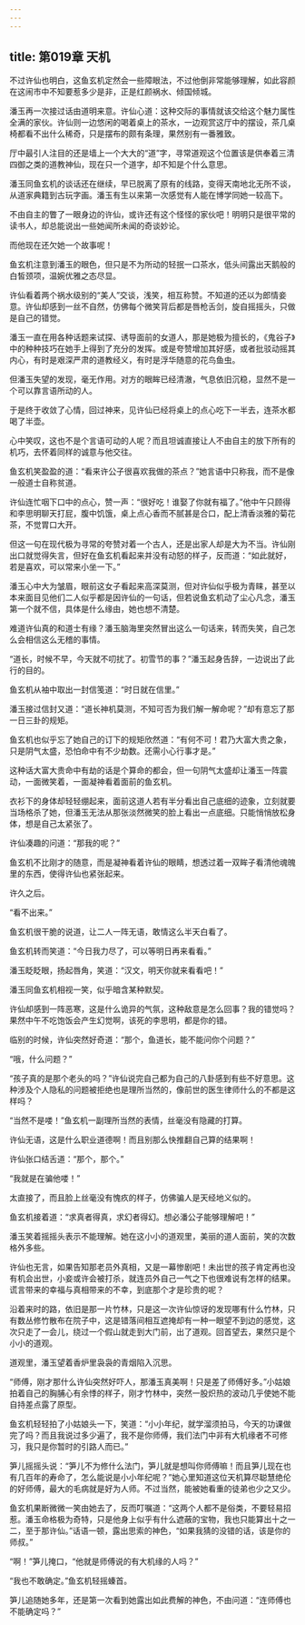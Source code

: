 ```yaml
---
---
---
```

title: 第019章 天机
---





不过许仙也明白，这鱼玄机定然会一些障眼法，不过他倒非常能够理解，如此容颜在这闹市中不知要惹多少是非，正是红颜祸水、倾国倾城。

潘玉再一次接过话由道明来意。许仙心道：这种交际的事情就该交给这个魅力属性全满的家伙。许仙则一边悠闲的喝着桌上的茶水，一边观赏这厅中的摆设，茶几桌椅都看不出什么稀奇，只是摆布的颇有条理，果然别有一番雅致。

厅中最引人注目的还是墙上一个大大的“道”字，寻常道观这个位置该是供奉着三清四御之类的道教神仙，现在只一个道字，却不知是个什么意思。

潘玉同鱼玄机的谈话还在继续，早已脱离了原有的线路，变得天南地北无所不谈，从道家典籍到古玩字画。潘玉有生以来第一次感觉有人能在博学同她一较高下。

不由自主的瞥了一眼身边的许仙，或许还有这个怪怪的家伙吧！明明只是很平常的读书人，却总能说出一些她闻所未闻的奇谈妙论。

而他现在还欠她一个故事呢！

鱼玄机注意到潘玉的眼色，但只是不为所动的轻抿一口茶水，低头间露出天鹅般的白皙颈项，温婉优雅之态尽显。

许仙看着两个祸水级别的“美人”交谈，浅笑，相互称赞。不知道的还以为郎情妾意。许仙却感到一丝不自然，仿佛每个微笑背后都是唇枪舌剑，旋自摇摇头，只做是自己的错觉。

潘玉一直在用各种话题来试探、诱导面前的女道人，那是她极为擅长的，《鬼谷子》中的种种技巧在她手上得到了充分的发挥。或是夸赞增加其好感，或者批驳动摇其内心，有时是艰深严肃的道教经义，有时是浮华随意的花鸟鱼虫。

但潘玉失望的发现，毫无作用。对方的眼眸已经清澈，气息依旧沉稳，显然不是一个可以靠言语所动的人。

于是终于收敛了心情，回过神来，见许仙已经将桌上的点心吃下一半去，连茶水都喝了半壶。

心中笑叹，这也不是个言语可动的人呢？而且坦诚直接让人不由自主的放下所有的机巧，去怀着同样的诚意与他交往。

鱼玄机笑盈盈的道：“看来许公子很喜欢我做的茶点？”她言语中只称我，而不是像一般道士自称贫道。

许仙连忙咽下口中的点心，赞一声：“很好吃！谁娶了你就有福了。”他中午只顾得和李思明聊天打屁，腹中饥饿，桌上点心香而不腻甚是合口，配上清香淡雅的菊花茶，不觉胃口大开。

但这一句在现代极为寻常的夸赞对着一个古人，还是出家人却是大为不当。许仙刚出口就觉得失言，但好在鱼玄机看起来并没有动怒的样子，反而道：“如此就好，若是喜欢，可以常来小坐一下。”

潘玉心中大为皱眉，眼前这女子看起来高深莫测，但对许仙似乎极为青睐，甚至以本来面目见他们二人似乎都是因许仙的一句话，但若说鱼玄机动了尘心凡念，潘玉第一个就不信，具体是什么缘由，她也想不清楚。

难道许仙真的和道士有缘？潘玉脑海里突然冒出这么一句话来，转而失笑，自己怎么会相信这么无稽的事情。

“道长，时候不早，今天就不叨扰了。初雪节的事？”潘玉起身告辞，一边说出了此行的目的。

鱼玄机从袖中取出一封信笺道：“时日就在信里。”

潘玉接过信封又道：“道长神机莫测，不知可否为我们解一解命呢？”却有意忘了那一日三卦的规矩。

鱼玄机也似乎忘了她自己的订下的规矩欣然道：“有何不可！君乃大富大贵之象，只是阴气太盛，恐怕命中有不少劫数。还需小心行事才是。”

这种话大富大贵命中有劫的话是个算命的都会，但一句阴气太盛却让潘玉一阵震动，一面微笑着，一面凝神看着面前的鱼玄机。

衣衫下的身体却轻轻绷起来，面前这道人若有半分看出自己底细的迹象，立刻就要当场格杀了她，但潘玉无法从那张淡然微笑的脸上看出一点底细。只能悄悄放松身体，想是自己太紧张了。

许仙凑趣的问道：“那我的呢？”

鱼玄机不比刚才的随意，而是凝神看着许仙的眼睛，想透过着一双眸子看清他魂魄里的东西，使得许仙也紧张起来。

许久之后。

“看不出来。”

鱼玄机很干脆的说道，让二人一阵无语，敢情这么半天白看了。

鱼玄机转而笑道：“今日我力尽了，可以等明日再来看看。”

潘玉眨眨眼，扬起唇角，笑道：“汉文，明天你就来看看吧！”

潘玉同鱼玄机相视一笑，似乎暗含某种默契。

许仙却感到一阵恶寒，这是什么诡异的气氛，这种敌意是怎么回事？我的错觉吗？果然中午不吃饱饭会产生幻觉啊，该死的李思明，都是你的错。

临别的时候，许仙突然好奇道：“那个，鱼道长，能不能问你个问题？”

“哦，什么问题？”

“孩子真的是那个老头的吗？”许仙说完自己都为自己的八卦感到有些不好意思。这种涉及个人隐私的问题被拒绝也是理所当然的，像前世的医生律师什么的不都是这样吗？

“当然不是喽！”鱼玄机一副理所当然的表情，丝毫没有隐藏的打算。

许仙无语，这是什么职业道德啊！而且别那么快推翻自己算的结果啊！

许仙张口结舌道：“那个，那个。”

“我就是在骗他喽！”

太直接了，而且脸上丝毫没有愧疚的样子，仿佛骗人是天经地义似的。

鱼玄机接着道：“求真者得真，求幻者得幻。想必潘公子能够理解吧！”

潘玉笑着摇摇头表示不能理解。她在这小小的道观里，美丽的道人面前，笑的次数格外多些。

许仙也无言，如果告知那老员外真相，又是一幕惨剧吧！未出世的孩子肯定再也没有机会出世，小妾或许会被打杀，就连员外自己一气之下也很难说有怎样的结果。谎言带来的幸福与真相带来的不幸，到底那个才是珍贵的呢？

沿着来时的路，依旧是那一片竹林，只是这一次许仙惊讶的发现哪有什么竹林，只有数丛修竹散布在院子中，这是错落间相互遮掩却有一种一眼望不到边的感觉，这次只走了一会儿，绕过一个假山就走到大门前，出了道观。回首望去，果然只是个小小的道观。

道观里，潘玉望着香炉里袅袅的青烟陷入沉思。

“师傅，刚才那什么许仙突然好吓人，那潘玉真美啊！只是差了师傅好多。”小姑娘拍着自己的胸脯心有余悸的样子，刚才竹林中，突然一股炽热的波动几乎使她不能自持差点露了原型。

鱼玄机轻轻拍了小姑娘头一下，笑道：“小小年纪，就学溜须拍马，今天的功课做完了吗？而且我说过多少遍了，我不是你师傅，我们法门中非有大机缘者不可修习，我只是你暂时的引路人而已。”

笋儿摇摇头说：“笋儿不为修什么法门，笋儿就是想叫你师傅嘛！而且笋儿现在也有几百年的寿命了，怎么能说是小小年纪呢？”她心里知道这位天机算尽聪慧绝伦的好师傅，最大的毛病就是好为人师。不过当然，能被她看重的徒弟也少之又少。

鱼玄机果断微微一笑由她去了，反而叮嘱道：“这两个人都不是俗类，不要轻易招惹。潘玉命格极为奇特，只是他身上似乎有什么遮蔽的宝物，我也只能算出十之一二，至于那许仙。”话语一顿，露出思索的神色，“如果我猜的没错的话，该是你的师叔。”

“啊！”笋儿掩口，“他就是师傅说的有大机缘的人吗？”

“我也不敢确定。”鱼玄机轻摇螓首。

笋儿追随她多年，还是第一次看到她露出如此费解的神色，不由问道：“连师傅也不能确定吗？”